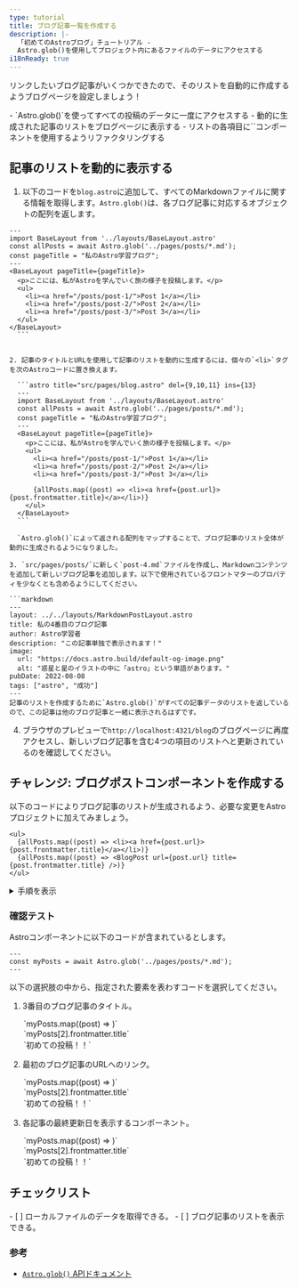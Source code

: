 ```yaml
---
type: tutorial
title: ブログ記事一覧を作成する
description: |-
  「初めてのAstroブログ」チュートリアル -
  Astro.glob()を使用してプロジェクト内にあるファイルのデータにアクセスする
i18nReady: true
---
```




リンクしたいブログ記事がいくつかできたので、そのリストを自動的に作成するようブログページを設定しましょう！

<PreCheck>
  - `Astro.glob()`を使ってすべての投稿のデータに一度にアクセスする
  - 動的に生成された記事のリストをブログページに表示する
  - リストの各項目に`<BlogPost />`コンポーネントを使用するようリファクタリングする
</PreCheck>

## 記事のリストを動的に表示する

1. 以下のコードを`blog.astro`に追加して、すべてのMarkdownファイルに関する情報を取得します。`Astro.glob()`は、各ブログ記事に対応するオブジェクトの配列を返します。

  ```astro title="src/pages/blog.astro" ins={3}
  ---
  import BaseLayout from '../layouts/BaseLayout.astro'
  const allPosts = await Astro.glob('../pages/posts/*.md');
  const pageTitle = "私のAstro学習ブログ";
  ---
  <BaseLayout pageTitle={pageTitle}>
    <p>ここには、私がAstroを学んでいく旅の様子を投稿します。</p>
    <ul>
      <li><a href="/posts/post-1/">Post 1</a></li>
      <li><a href="/posts/post-2/">Post 2</a></li>
      <li><a href="/posts/post-3/">Post 3</a></li>
    </ul>
  </BaseLayout>
    ```


2. 記事のタイトルとURLを使用して記事のリストを動的に生成するには、個々の`<li>`タグを次のAstroコードに置き換えます。

    ```astro title="src/pages/blog.astro" del={9,10,11} ins={13}
    ---
    import BaseLayout from '../layouts/BaseLayout.astro'
    const allPosts = await Astro.glob('../pages/posts/*.md');
    const pageTitle = "私のAstro学習ブログ";
    ---
    <BaseLayout pageTitle={pageTitle}>
      <p>ここには、私がAstroを学んでいく旅の様子を投稿します。</p>
      <ul>
        <li><a href="/posts/post-1/">Post 1</a></li>
        <li><a href="/posts/post-2/">Post 2</a></li>
        <li><a href="/posts/post-3/">Post 3</a></li>

        {allPosts.map((post) => <li><a href={post.url}>{post.frontmatter.title}</a></li>)}
      </ul>
    </BaseLayout>
    ```

    `Astro.glob()`によって返される配列をマップすることで、ブログ記事のリスト全体が動的に生成されるようになりました。

3. `src/pages/posts/`に新しく`post-4.md`ファイルを作成し、Markdownコンテンツを追加して新しいブログ記事を追加します。以下で使用されているフロントマターのプロパティを少なくとも含めるようにしてください。

  ```markdown
  ---
  layout: ../../layouts/MarkdownPostLayout.astro
  title: 私の4番目のブログ記事
  author: Astro学習者
  description: "この記事単独で表示されます！"
  image: 
    url: "https://docs.astro.build/default-og-image.png"
    alt: "惑星と星のイラストの中に「astro」という単語があります。"
  pubDate: 2022-08-08
  tags: ["astro", "成功"]
  ---
  記事のリストを作成するために`Astro.glob()`がすべての記事データのリストを返しているので、この記事は他のブログ記事と一緒に表示されるはずです。
  ```

4. ブラウザのプレビューで`http://localhost:4321/blog`のブログページに再度アクセスし、新しいブログ記事を含む4つの項目のリストへと更新されているのを確認してください。

<Box icon="puzzle-piece">

## チャレンジ: ブログポストコンポーネントを作成する

以下のコードによりブログ記事のリストが生成されるよう、必要な変更をAstroプロジェクトに加えてみましょう。

```astro title="src/pages/blog.astro" del={2} ins={3}
<ul>
  {allPosts.map((post) => <li><a href={post.url}>{post.frontmatter.title}</a></li>)}
  {allPosts.map((post) => <BlogPost url={post.url} title={post.frontmatter.title} />)}
</ul>
```

<details>
<summary>手順を表示</summary>

1. `src/components/`に新しいコンポーネントを作成します。

    <details>
    <summary>ファイル名を表示</summary>
    ```
    BlogPost.astro
    ```
    </details>

2. `Astro.props`として`title`と`url`を受け取ることができるよう、コンポーネントにコードを記述します。

    <details>
    <summary>コードを表示</summary>
    ```astro
    ---
    // src/components/BlogPost.astro
    const { title, url } = Astro.props;
    ---
    ```
    </details>

3. ブログ記事のリストの各項目を作成するために必要なテンプレートを追加します。

    <details>
    <summary>コードを表示</summary>
    ```astro
    <!-- src/components/BlogPost.astro -->
    <li><a href={url}>{title}</a></li>
    ```
    </details>

4. ブログページに新しいコンポーネントをインポートします。

    <details>
    <summary>コードを表示</summary>
    ```astro title="src/pages/blog.astro" ins={3}
    ---
    import BaseLayout from '../layouts/BaseLayout.astro';
    import BlogPost from '../components/BlogPost.astro';
    const allPosts = await Astro.glob('../pages/posts/*.md');
    const pageTitle = "私のAstro学習ブログ";
    ---
    ```
    </details>

5. 完成したコンポーネントのコードを確認します。

    <details>
    <summary>コードを表示</summary>
    ```astro title="src/components/BlogPost.astro"
    ---
    const { title, url } = Astro.props
    ---
    <li><a href={url}>{title}</a></li>
    ```
    ```astro title="src/pages/blog.astro" ins={3,10}
    ---
    import BaseLayout from '../layouts/BaseLayout.astro';
    import BlogPost from '../components/BlogPost.astro';
    const allPosts = await Astro.glob('../pages/posts/*.md');
    const pageTitle = "私のAstro学習ブログ"
    ---
    <BaseLayout pageTitle={pageTitle}>
      <p>ここには、私がAstroを学んでいく旅の様子を投稿します。</p>
      <ul>
        {allPosts.map((post) => <BlogPost url={post.url} title={post.frontmatter.title} />)}
      </ul>
    </BaseLayout>
    ```
    </details>
</details>
</Box>



<Box icon="question-mark">

### 確認テスト

Astroコンポーネントに以下のコードが含まれているとします。

```astro
---
const myPosts = await Astro.glob('../pages/posts/*.md');
---
```

以下の選択肢の中から、指定された要素を表わすコードを選択してください。

1. 3番目のブログ記事のタイトル。

    <MultipleChoice>
      <Option>
        `myPosts.map((post) => <LastUpdated date={post.frontmatter.pubDate} />)`
      </Option>
      <Option isCorrect>
        `myPosts[2].frontmatter.title`
      </Option>
      <Option>
        `<a href={myPosts[0].url}>初めての投稿！！</a>`
      </Option>
    </MultipleChoice>

2. 最初のブログ記事のURLへのリンク。

    <MultipleChoice>
      <Option>
        `myPosts.map((post) => <LastUpdated date={post.frontmatter.pubDate} />)`
      </Option>
      <Option>
        `myPosts[2].frontmatter.title`
      </Option>
      <Option isCorrect>
        `<a href={myPosts[0].url}>初めての投稿！！</a>`
      </Option>
    </MultipleChoice>

3. 各記事の最終更新日を表示するコンポーネント。

    <MultipleChoice>
      <Option isCorrect>
        `myPosts.map((post) => <LastUpdated date={post.frontmatter.pubDate} />)`
      </Option>
      <Option>
        `myPosts[2].frontmatter.title`
      </Option>
      <Option>
        `<a href={myPosts[0].url}>初めての投稿！！</a>`
      </Option>
    </MultipleChoice>

</Box>

## チェックリスト

<Box icon="check-list">

<Checklist>
- [ ] ローカルファイルのデータを取得できる。
- [ ] ブログ記事のリストを表示できる。
</Checklist>
</Box>

### 参考

- [`Astro.glob()` APIドキュメント](/ja/reference/api-reference/#astroglob)
